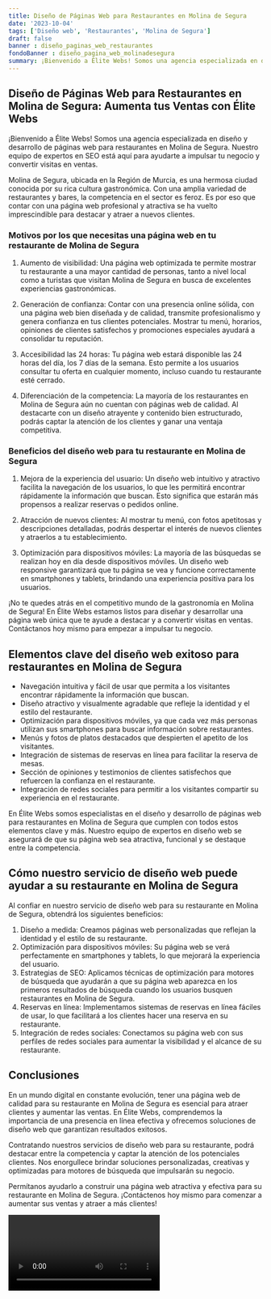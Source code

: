 ```yaml
---
title: Diseño de Páginas Web para Restaurantes en Molina de Segura
date: '2023-10-04'
tags: ['Diseño web', 'Restaurantes', 'Molina de Segura']
draft: false
banner : diseño_paginas_web_restaurantes
fondoBanner : diseño_pagina_web_molinadesegura
summary: ¡Bienvenido a Élite Webs! Somos una agencia especializada en diseño y desarrollo de páginas web para restaurantes en Molina de Segura. Nuestro equipo de expertos en SEO está aquí para ayudarte a impulsar tu negocio y convertir visitas en ventas.
---
```


## Diseño de Páginas Web para Restaurantes en Molina de Segura: Aumenta tus Ventas con Élite Webs

¡Bienvenido a Élite Webs! Somos una agencia especializada en diseño y desarrollo de páginas web para restaurantes en Molina de Segura. Nuestro equipo de expertos en SEO está aquí para ayudarte a impulsar tu negocio y convertir visitas en ventas.

Molina de Segura, ubicada en la Región de Murcia, es una hermosa ciudad conocida por su rica cultura gastronómica. Con una amplia variedad de restaurantes y bares, la competencia en el sector es feroz. Es por eso que contar con una página web profesional y atractiva se ha vuelto imprescindible para destacar y atraer a nuevos clientes.

### Motivos por los que necesitas una página web en tu restaurante de Molina de Segura

1. Aumento de visibilidad: Una página web optimizada te permite mostrar tu restaurante a una mayor cantidad de personas, tanto a nivel local como a turistas que visitan Molina de Segura en busca de excelentes experiencias gastronómicas.

2. Generación de confianza: Contar con una presencia online sólida, con una página web bien diseñada y de calidad, transmite profesionalismo y genera confianza en tus clientes potenciales. Mostrar tu menú, horarios, opiniones de clientes satisfechos y promociones especiales ayudará a consolidar tu reputación.

3. Accesibilidad las 24 horas: Tu página web estará disponible las 24 horas del día, los 7 días de la semana. Esto permite a los usuarios consultar tu oferta en cualquier momento, incluso cuando tu restaurante esté cerrado.

4. Diferenciación de la competencia: La mayoría de los restaurantes en Molina de Segura aún no cuentan con páginas web de calidad. Al destacarte con un diseño atrayente y contenido bien estructurado, podrás captar la atención de los clientes y ganar una ventaja competitiva.

### Beneficios del diseño web para tu restaurante en Molina de Segura

1. Mejora de la experiencia del usuario: Un diseño web intuitivo y atractivo facilita la navegación de los usuarios, lo que les permitirá encontrar rápidamente la información que buscan. Esto significa que estarán más propensos a realizar reservas o pedidos online.

2. Atracción de nuevos clientes: Al mostrar tu menú, con fotos apetitosas y descripciones detalladas, podrás despertar el interés de nuevos clientes y atraerlos a tu establecimiento.

3. Optimización para dispositivos móviles: La mayoría de las búsquedas se realizan hoy en día desde dispositivos móviles. Un diseño web responsive garantizará que tu página se vea y funcione correctamente en smartphones y tablets, brindando una experiencia positiva para los usuarios.

¡No te quedes atrás en el competitivo mundo de la gastronomía en Molina de Segura! En Élite Webs estamos listos para diseñar y desarrollar una página web única que te ayude a destacar y a convertir visitas en ventas. Contáctanos hoy mismo para empezar a impulsar tu negocio.

<GifSeo />

<Cta />

## Elementos clave del diseño web exitoso para restaurantes en Molina de Segura

- Navegación intuitiva y fácil de usar que permita a los visitantes encontrar rápidamente la información que buscan.
- Diseño atractivo y visualmente agradable que refleje la identidad y el estilo del restaurante.
- Optimización para dispositivos móviles, ya que cada vez más personas utilizan sus smartphones para buscar información sobre restaurantes.
- Menús y fotos de platos destacados que despierten el apetito de los visitantes.
- Integración de sistemas de reservas en línea para facilitar la reserva de mesas.
- Sección de opiniones y testimonios de clientes satisfechos que refuercen la confianza en el restaurante.
- Integración de redes sociales para permitir a los visitantes compartir su experiencia en el restaurante.

En Élite Webs somos especialistas en el diseño y desarrollo de páginas web para restaurantes en Molina de Segura que cumplen con todos estos elementos clave y más. Nuestro equipo de expertos en diseño web se asegurará de que su página web sea atractiva, funcional y se destaque entre la competencia.

## Cómo nuestro servicio de diseño web puede ayudar a su restaurante en Molina de Segura

Al confiar en nuestro servicio de diseño web para su restaurante en Molina de Segura, obtendrá los siguientes beneficios:

1. Diseño a medida: Creamos páginas web personalizadas que reflejan la identidad y el estilo de su restaurante.
2. Optimización para dispositivos móviles: Su página web se verá perfectamente en smartphones y tablets, lo que mejorará la experiencia del usuario.
3. Estrategias de SEO: Aplicamos técnicas de optimización para motores de búsqueda que ayudarán a que su página web aparezca en los primeros resultados de búsqueda cuando los usuarios busquen restaurantes en Molina de Segura.
4. Reservas en línea: Implementamos sistemas de reservas en línea fáciles de usar, lo que facilitará a los clientes hacer una reserva en su restaurante.
5. Integración de redes sociales: Conectamos su página web con sus perfiles de redes sociales para aumentar la visibilidad y el alcance de su restaurante.

## Conclusiones

En un mundo digital en constante evolución, tener una página web de calidad para su restaurante en Molina de Segura es esencial para atraer clientes y aumentar las ventas. En Élite Webs, comprendemos la importancia de una presencia en línea efectiva y ofrecemos soluciones de diseño web que garantizan resultados exitosos.

Contratando nuestros servicios de diseño web para su restaurante, podrá destacar entre la competencia y captar la atención de los potenciales clientes. Nos enorgullece brindar soluciones personalizadas, creativas y optimizadas para motores de búsqueda que impulsarán su negocio.

Permítanos ayudarlo a construir una página web atractiva y efectiva para su restaurante en Molina de Segura. ¡Contáctenos hoy mismo para comenzar a aumentar sus ventas y atraer a más clientes!

<Video />

<CtaBot job='Restaurantes' city='Molina de Segura'/>

<Gmaps query='Molina de Segura+españa+maps' />